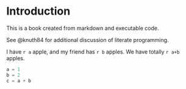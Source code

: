 # Introduction

This is a book created from markdown and executable code.

See @knuth84 for additional discussion of literate programming.

I have `r a` apple, and my friend has `r b` apples. We have totally `r a+b` apples.



```python
a = 1
b = 2
c = a + b
```



